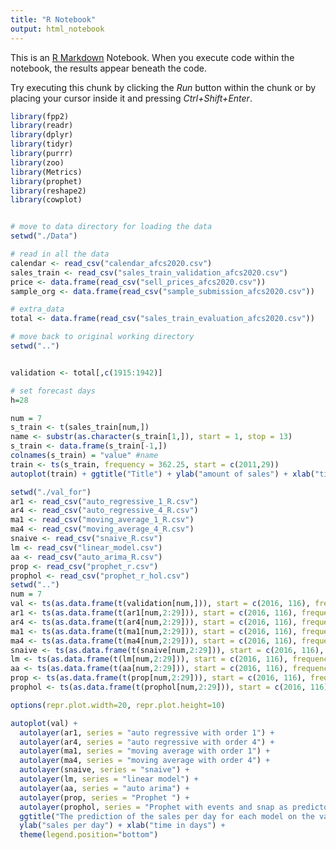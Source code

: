 ```yaml
---
title: "R Notebook"
output: html_notebook
---
```


This is an [R Markdown](http://rmarkdown.rstudio.com) Notebook. When you execute code within the notebook, the results appear beneath the code. 

Try executing this chunk by clicking the *Run* button within the chunk or by placing your cursor inside it and pressing *Ctrl+Shift+Enter*. 

```r
library(fpp2)
library(readr)
library(dplyr)
library(tidyr)
library(purrr)
library(zoo)
library(Metrics)
library(prophet)
library(reshape2)
library(cowplot)


# move to data directory for loading the data
setwd("./Data")

# read in all the data
calendar <- read_csv("calendar_afcs2020.csv")
sales_train <- read_csv("sales_train_validation_afcs2020.csv")
price <- data.frame(read_csv("sell_prices_afcs2020.csv"))
sample_org <- data.frame(read_csv("sample_submission_afcs2020.csv"))

# extra_data
total <- data.frame(read_csv("sales_train_evaluation_afcs2020.csv"))

# move back to original working directory
setwd("..")


validation <- total[,c(1915:1942)]

# set forecast days
h=28

```

```r
num = 7
s_train <- t(sales_train[num,])
name <- substr(as.character(s_train[1,]), start = 1, stop = 13)
s_train <- data.frame(s_train[-1,])
colnames(s_train) = "value" #name
train <- ts(s_train, frequency = 362.25, start = c(2011,29))
autoplot(train) + ggtitle("Title") + ylab("amount of sales") + xlab("time in days")
```
```r
setwd("./val_for")
ar1 <- read_csv("auto_regressive_1_R.csv")
ar4 <- read_csv("auto_regressive_4_R.csv")
ma1 <- read_csv("moving_average_1_R.csv")
ma4 <- read_csv("moving_average_4_R.csv")
snaive <- read_csv("snaive_R.csv")
lm <- read_csv("linear_model.csv")
aa <- read_csv("auto_arima_R.csv")
prop <- read_csv("prophet_r.csv")
prophol <- read_csv("prophet_r_hol.csv")
setwd("..")  
num = 7 
val <- ts(as.data.frame(t(validation[num,])), start = c(2016, 116), frequency = 365.25)
ar1 <- ts(as.data.frame(t(ar1[num,2:29])), start = c(2016, 116), frequency = 365.25)
ar4 <- ts(as.data.frame(t(ar4[num,2:29])), start = c(2016, 116), frequency = 365.25)
ma1 <- ts(as.data.frame(t(ma1[num,2:29])), start = c(2016, 116), frequency = 365.25)
ma4 <- ts(as.data.frame(t(ma4[num,2:29])), start = c(2016, 116), frequency = 365.25)
snaive <- ts(as.data.frame(t(snaive[num,2:29])), start = c(2016, 116), frequency = 365.25)
lm <- ts(as.data.frame(t(lm[num,2:29])), start = c(2016, 116), frequency = 365.25)
aa <- ts(as.data.frame(t(aa[num,2:29])), start = c(2016, 116), frequency = 365.25)
prop <- ts(as.data.frame(t(prop[num,2:29])), start = c(2016, 116), frequency = 365.25)
prophol <- ts(as.data.frame(t(prophol[num,2:29])), start = c(2016, 116), frequency = 365.25)
```
```r
options(repr.plot.width=20, repr.plot.height=10)
```

```r
autoplot(val) + 
  autolayer(ar1, series = "auto regressive with order 1") + 
  autolayer(ar4, series = "auto regressive with order 4") + 
  autolayer(ma1, series = "moving average with order 1") + 
  autolayer(ma4, series = "moving average with order 4") +
  autolayer(snaive, series = "snaive") + 
  autolayer(lm, series = "linear model") + 
  autolayer(aa, series = "auto arima") + 
  autolayer(prop, series = "Prophet ") + 
  autolayer(prophol, series = "Prophet with events and snap as predictors") + 
  ggtitle("The prediction of the sales per day for each model on the validation data") + 
  ylab("sales per day") + xlab("time in days") +
  theme(legend.position="bottom")
```


```r

```

